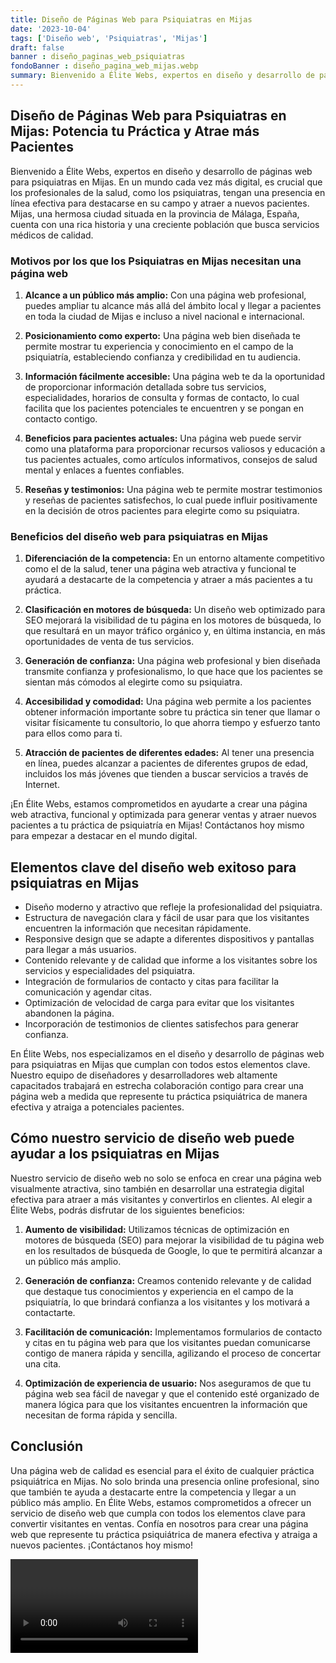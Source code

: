 ```yaml
---
title: Diseño de Páginas Web para Psiquiatras en Mijas
date: '2023-10-04'
tags: ['Diseño web', 'Psiquiatras', 'Mijas']
draft: false
banner : diseño_paginas_web_psiquiatras
fondoBanner : diseño_pagina_web_mijas.webp
summary: Bienvenido a Élite Webs, expertos en diseño y desarrollo de páginas web para psiquiatras en Mijas. En un mundo cada vez más digital, es crucial que los profesionales de la salud, como los psiquiatras, tengan una presencia en línea efectiva para destacarse en su campo y atraer a nuevos pacientes. Mijas, una hermosa ciudad situada en la provincia de Málaga, España, cuenta con una rica historia y una creciente población que busca servicios médicos de calidad.
---
```


## Diseño de Páginas Web para Psiquiatras en Mijas: Potencia tu Práctica y Atrae más Pacientes

Bienvenido a Élite Webs, expertos en diseño y desarrollo de páginas web para psiquiatras en Mijas. En un mundo cada vez más digital, es crucial que los profesionales de la salud, como los psiquiatras, tengan una presencia en línea efectiva para destacarse en su campo y atraer a nuevos pacientes. Mijas, una hermosa ciudad situada en la provincia de Málaga, España, cuenta con una rica historia y una creciente población que busca servicios médicos de calidad.

### Motivos por los que los Psiquiatras en Mijas necesitan una página web

1. **Alcance a un público más amplio:** Con una página web profesional, puedes ampliar tu alcance más allá del ámbito local y llegar a pacientes en toda la ciudad de Mijas e incluso a nivel nacional e internacional.

2. **Posicionamiento como experto:** Una página web bien diseñada te permite mostrar tu experiencia y conocimiento en el campo de la psiquiatría, estableciendo confianza y credibilidad en tu audiencia.

3. **Información fácilmente accesible:** Una página web te da la oportunidad de proporcionar información detallada sobre tus servicios, especialidades, horarios de consulta y formas de contacto, lo cual facilita que los pacientes potenciales te encuentren y se pongan en contacto contigo.

4. **Beneficios para pacientes actuales:** Una página web puede servir como una plataforma para proporcionar recursos valiosos y educación a tus pacientes actuales, como artículos informativos, consejos de salud mental y enlaces a fuentes confiables.

5. **Reseñas y testimonios:** Una página web te permite mostrar testimonios y reseñas de pacientes satisfechos, lo cual puede influir positivamente en la decisión de otros pacientes para elegirte como su psiquiatra.

### Beneficios del diseño web para psiquiatras en Mijas

1. **Diferenciación de la competencia:** En un entorno altamente competitivo como el de la salud, tener una página web atractiva y funcional te ayudará a destacarte de la competencia y atraer a más pacientes a tu práctica.

2. **Clasificación en motores de búsqueda:** Un diseño web optimizado para SEO mejorará la visibilidad de tu página en los motores de búsqueda, lo que resultará en un mayor tráfico orgánico y, en última instancia, en más oportunidades de venta de tus servicios.

3. **Generación de confianza:** Una página web profesional y bien diseñada transmite confianza y profesionalismo, lo que hace que los pacientes se sientan más cómodos al elegirte como su psiquiatra.

4. **Accesibilidad y comodidad:** Una página web permite a los pacientes obtener información importante sobre tu práctica sin tener que llamar o visitar físicamente tu consultorio, lo que ahorra tiempo y esfuerzo tanto para ellos como para ti.

5. **Atracción de pacientes de diferentes edades:** Al tener una presencia en línea, puedes alcanzar a pacientes de diferentes grupos de edad, incluidos los más jóvenes que tienden a buscar servicios a través de Internet.

¡En Élite Webs, estamos comprometidos en ayudarte a crear una página web atractiva, funcional y optimizada para generar ventas y atraer nuevos pacientes a tu práctica de psiquiatría en Mijas! Contáctanos hoy mismo para empezar a destacar en el mundo digital.

<GifSeo />

<Cta />

## Elementos clave del diseño web exitoso para psiquiatras en Mijas

- Diseño moderno y atractivo que refleje la profesionalidad del psiquiatra.
- Estructura de navegación clara y fácil de usar para que los visitantes encuentren la información que necesitan rápidamente.
- Responsive design que se adapte a diferentes dispositivos y pantallas para llegar a más usuarios.
- Contenido relevante y de calidad que informe a los visitantes sobre los servicios y especialidades del psiquiatra.
- Integración de formularios de contacto y citas para facilitar la comunicación y agendar citas.
- Optimización de velocidad de carga para evitar que los visitantes abandonen la página.
- Incorporación de testimonios de clientes satisfechos para generar confianza.

En Élite Webs, nos especializamos en el diseño y desarrollo de páginas web para psiquiatras en Mijas que cumplan con todos estos elementos clave. Nuestro equipo de diseñadores y desarrolladores web altamente capacitados trabajará en estrecha colaboración contigo para crear una página web a medida que represente tu práctica psiquiátrica de manera efectiva y atraiga a potenciales pacientes.

## Cómo nuestro servicio de diseño web puede ayudar a los psiquiatras en Mijas

Nuestro servicio de diseño web no solo se enfoca en crear una página web visualmente atractiva, sino también en desarrollar una estrategia digital efectiva para atraer a más visitantes y convertirlos en clientes. Al elegir a Élite Webs, podrás disfrutar de los siguientes beneficios:

1. **Aumento de visibilidad:** Utilizamos técnicas de optimización en motores de búsqueda (SEO) para mejorar la visibilidad de tu página web en los resultados de búsqueda de Google, lo que te permitirá alcanzar a un público más amplio.

2. **Generación de confianza:** Creamos contenido relevante y de calidad que destaque tus conocimientos y experiencia en el campo de la psiquiatría, lo que brindará confianza a los visitantes y los motivará a contactarte.

3. **Facilitación de comunicación:** Implementamos formularios de contacto y citas en tu página web para que los visitantes puedan comunicarse contigo de manera rápida y sencilla, agilizando el proceso de concertar una cita.

4. **Optimización de experiencia de usuario:** Nos aseguramos de que tu página web sea fácil de navegar y que el contenido esté organizado de manera lógica para que los visitantes encuentren la información que necesitan de forma rápida y sencilla.

## Conclusión

Una página web de calidad es esencial para el éxito de cualquier práctica psiquiátrica en Mijas. No solo brinda una presencia online profesional, sino que también te ayuda a destacarte entre la competencia y llegar a un público más amplio. En Élite Webs, estamos comprometidos a ofrecer un servicio de diseño web que cumpla con todos los elementos clave para convertir visitantes en ventas. Confía en nosotros para crear una página web que represente tu práctica psiquiátrica de manera efectiva y atraiga a nuevos pacientes. ¡Contáctanos hoy mismo!

<Video />

<CtaBot job='Psiquiatras' city='Mijas'/>

<Gmaps query='Mijas+españa+maps' />